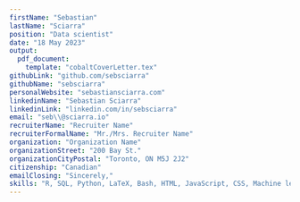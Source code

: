 ```yaml
---
firstName: "Sebastian"
lastName: "Sciarra"
position: "Data scientist"
date: "18 May 2023"
output: 
  pdf_document:
    template: "cobaltCoverLetter.tex"
githubLink: "github.com/sebsciarra"
githubName: "sebsciarra"
personalWebsite: "sebastiansciarra.com"
linkedinName: "Sebastian Sciarra"
linkedinLink: "linkedin.com/in/sebsciarra"
email: "seb\\@sciarra.io"
recruiterName: "Recruiter Name"
recruiterFormalName: "Mr./Mrs. Recruiter Name"
organization: "Organization Name"
organizationStreet: "200 Bay St."
organizationCityPostal: "Toronto, ON M5J 2J2"
citizenship: "Canadian"
emailClosing: "Sincerely,"
skills: "R, SQL, Python, LaTeX, Bash, HTML, JavaScript, CSS, Machine learning, Data science, Data visualization, Knowledge translation"
---
```





\noindent
\lipsum[1]

\noindent
\lipsum[2]

\noindent
\lipsum[3]






